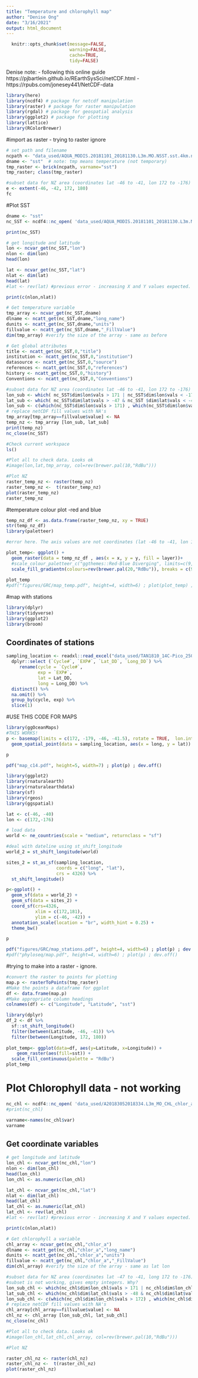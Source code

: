 ```yaml
---
title: "Temperature and chlorophyll map"
author: "Denise Ong"
date: "3/16/2021"
output: html_document
---
```


```r
  knitr::opts_chunk$set(message=FALSE,
                        warning=FALSE,
                        cache=TRUE,
                        tidy=FALSE)
```

Denise note:
- following this online guide  https://pjbartlein.github.io/REarthSysSci/netCDF.html
-https://rpubs.com/jonesey441/NetCDF-data 

```r
library(here)
library(ncdf4) # package for netcdf manipulation
library(raster) # package for raster manipulation
library(rgdal) # package for geospatial analysis
library(ggplot2) # package for plotting
library(lattice)
library(RColorBrewer)
```

#import as raster - trying to raster ignore
```r
# set path and filename
ncpath <- "data_used/AQUA_MODIS.20181101_20181130.L3m.MO.NSST.sst.4km.nc"
dname <- "sst"  # note: tmp means temperature (not temporary)
tmp_raster <- brick(ncpath, varname="sst")
tmp_raster; class(tmp_raster)

#subset data for NZ area (coordinates lat -46 to -41, lon 172 to -176)
e <- extent(-46, -42, 172, 180)
fc
```

#Plot SST
```r
dname <- "sst"
nc_SST <- ncdf4::nc_open( 'data_used/AQUA_MODIS.20181101_20181130.L3m.MO.NSST.sst.4km.nc')

print(nc_SST)
```

```r
# get longitude and latitude
lon <- ncvar_get(nc_SST,"lon")
nlon <- dim(lon)
head(lon)

lat <- ncvar_get(nc_SST,"lat")
nlat <- dim(lat)
head(lat)
#lat <- rev(lat) #previous error - increasing X and Y values expected. Reverse the values to make increasing lat values.

print(c(nlon,nlat))
```

```r
# Get temperature variable
tmp_array <- ncvar_get(nc_SST,dname)
dlname <- ncatt_get(nc_SST,dname,"long_name")
dunits <- ncatt_get(nc_SST,dname,"units")
fillvalue <- ncatt_get(nc_SST,dname,"_FillValue")
dim(tmp_array) #verify the size of the array - same as before
```

```r
# Get global attributes
title <- ncatt_get(nc_SST,0,"title")
institution <- ncatt_get(nc_SST,0,"institution")
datasource <- ncatt_get(nc_SST,0,"source")
references <- ncatt_get(nc_SST,0,"references")
history <- ncatt_get(nc_SST,0,"history")
Conventions <- ncatt_get(nc_SST,0,"Conventions")

```

```r
#subset data for NZ area (coordinates lat -46 to -41, lon 172 to -176)
lon_sub <- which( nc_SST$dim$lon$vals > 171 | nc_SST$dim$lon$vals < -178)
lat_sub <- which( nc_SST$dim$lat$vals > -47 & nc_SST $dim$lat$vals < -41.5)
lon_sub <- c(which(nc_SST$dim$lon$vals > 171) , which(nc_SST$dim$lon$vals < -178) )
# replace netCDF fill values with NA's
tmp_array[tmp_array==fillvalue$value] <- NA
temp_nz <- tmp_array [lon_sub, lat_sub]
print(temp_nz)
nc_close(nc_SST)
```

```r
#Check current workspace
ls()
```


```r
#Plot all to check data. Looks ok
#image(lon,lat,tmp_array, col=rev(brewer.pal(10,"RdBu")))
```

```r
#Plot NZ
raster_temp_nz <- raster(temp_nz)
raster_temp_nz <-  t(raster_temp_nz)
plot(raster_temp_nz)
raster_temp_nz
```
#temperature colour plot -red and blue
```r
temp_nz_df <- as.data.frame(raster_temp_nz, xy = TRUE)
str(temp_nz_df)
library(paletteer)

#error here. The axis values are not coordinates (lat -46 to -41, lon 172 to -176). I think the way would be to create a new create a column with the coordinates, but because of the way the data is formed I'm not sure how to do.

plot_temp<- ggplot() +
  geom_raster(data = temp_nz_df , aes(x = x, y = y, fill = layer))+
  #scale_colour_paletteer_c("ggthemes::Red-Blue Diverging", limits=c(9, 15))
  scale_fill_gradientn(colours=rev(brewer.pal(20,"RdBu")), breaks = c(9, 10, 11, 12, 13, 14, 15)) 
  
plot_temp
#pdf("figures/GRC/map_temp.pdf", height=4, width=6) ; plot(plot_temp) ; dev.off()

```

#map with stations
```r
library(dplyr)
library(tidyverse)
library(ggplot2)
library(broom)
```


## Coordinates of stations
```r
sampling_location <- readxl::read_excel("data_used/TAN1810_14C-Pico_25052020_QA_1.0.xlsx", sheet = "Complete data TAN1810", skip = 11) %>%
  dplyr::select (`Cycle#`, `EXP#`, `Lat_DD`, `Long_DD`) %>%   
     rename(cycle = `Cycle#`,
            exp = `EXP#`,
            lat = Lat_DD, 
            long = Long_DD) %>%
  distinct() %>%
  na.omit() %>%
  group_by(cycle, exp) %>%
  slice(1)
```

#USE THIS CODE FOR MAPS
```r
library(ggOceanMaps)
#THIS WORKS!
p <- basemap(limits = c(172, -179, -46, -41.5), rotate = TRUE,  lon.interval = 2, lat.interval = 1,grid.size = 0.5) + 
  geom_spatial_point(data = sampling_location, aes(x = long, y = lat))

p

pdf("map_c14.pdf", height=5, width=7) ; plot(p) ; dev.off()
```

```r
library(ggplot2)
library(rnaturalearth)
library(rnaturalearthdata)
library(sf)
library(rgeos)
library(ggspatial)

lat <- c(-46, -40)
lon <- c(172,-176)

# load data
world <- ne_countries(scale = "medium", returnclass = "sf")

#deal with dateline using st_shift_longitude
world_2 = st_shift_longitude(world)

sites_2 = st_as_sf(sampling_location,
                   coords = c("long", "lat"),
                   crs = 4326) %>%
  st_shift_longitude()

p<-ggplot() +
  geom_sf(data = world_2) +
  geom_sf(data = sites_2) +
  coord_sf(crs=4326,
           xlim = c(172,181), 
           ylim = c(-46, -42)) +
  annotation_scale(location = "br", width_hint = 0.25) +
  theme_bw()

p

pdf("figures/GRC/map_stations.pdf", height=4, width=6) ; plot(p) ; dev.off()
#pdf("phyloseq/map.pdf", height=4, width=6) ; plot(p) ; dev.off()
```

#trying to make into a raster - ignore.
```r
#convert the raster to points for plotting
map.p <- rasterToPoints(tmp_raster)
#Make the points a dataframe for ggplot
df <- data.frame(map.p)
#Make appropriate column headings
colnames(df) <- c("Longitude", "Latitude", "sst")

library(dplyr)
df_2 <- df %>%
  sf::st_shift_longitude()
  filter(between(Latitude, -46, -41)) %>%
  filter(between(Longitude, 172, 180))
  
plot_temp<- ggplot(data=df, aes(y=Latitude, x=Longitude)) +
    geom_raster(aes(fill=sst)) +
  scale_fill_continuous(palette = "RdBu")
plot_temp
```


# Plot Chlorophyll data - not working
```r
nc_chl <- ncdf4::nc_open( 'data_used/A20183052018334.L3m_MO_CHL_chlor_a_4km.nc')
#print(nc_chl)

varname<-names(nc_chl$var)
varname
```

## Get coordinate variables
```r
# get longitude and latitude
lon_chl <- ncvar_get(nc_chl,"lon")
nlon <- dim(lon_chl)
head(lon_chl)
lon_chl <- as.numeric(lon_chl)

lat_chl <- ncvar_get(nc_chl,"lat")
nlat <- dim(lat_chl)
head(lat_chl)
lat_chl <- as.numeric(lat_chl)
lat_chl <- rev(lat_chl)
#lat <- rev(lat) #previous error - increasing X and Y values expected. Reverse the values to make increasing lat values.

print(c(nlon,nlat))
```

```r
# Get chlorophyll a variable
chl_array <- ncvar_get(nc_chl,"chlor_a")
dlname <- ncatt_get(nc_chl,"chlor_a","long_name")
dunits <- ncatt_get(nc_chl,"chlor_a","units")
fillvalue <- ncatt_get(nc_chl,"chlor_a","_FillValue")
dim(chl_array) #verify the size of the array - same as lat lon
```

```r
#subset data for NZ area (coordinates lat -47 to -41, long 172 to -176)
#subset is not working, gives empty integers. Why?
lon_sub_chl <- which(nc_chl$dim$lon_chl$vals > 171 | nc_chl$dim$lon_chl$vals < -176)
lat_sub_chl <- which(nc_chl$dim$lat_chl$vals > -48 & nc_chl$dim$lat$vals < -40)
lon_sub_chl <- c(which(nc_chl$dim$lon_chl$vals > 172) , which(nc_chl$dim$lon_chl$vals < -176) )
# replace netCDF fill values with NA's
chl_array[chl_array==fillvalue$value] <- NA
chl_nz <- chl_array [lon_sub_chl, lat_sub_chl]
nc_close(nc_chl)
```

```r
#Plot all to check data. Looks ok
#image(lon_chl,lat_chl,chl_array, col=rev(brewer.pal(10,"RdBu")))
```

```r
#Plot NZ

raster_chl_nz <- raster(chl_nz)
raster_chl_nz <-  t(raster_chl_nz)
plot(raster_chl_nz)
```